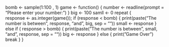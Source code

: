 bomb <- sample(1:100 , 1)
game <- function() {
  number <- readline(prompt = "Please enter your number: ")
}
big <- 100
samll <- 0
repeat {   
  response <- as.integer(game());
  if (response < bomb) {
    print(paste("The number is between", response, "and", big, sep = ""))
    small <- response
  }
  else if ( response > bomb) {
    print(paste("The number is between", small, "and ", response, sep = ""))
    big <- response
  }
  else {
    print("Game Over")
    break
  }
}
